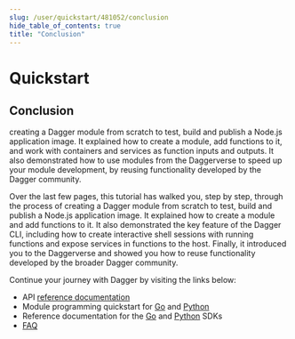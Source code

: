 ```yaml
---
slug: /user/quickstart/481052/conclusion
hide_table_of_contents: true
title: "Conclusion"
---
```


# Quickstart

## Conclusion

creating a Dagger module from scratch to test, build and publish a Node.js application image. It explained how to create a module, add functions to it, and work with containers and services as function inputs and outputs. It also demonstrated how to use modules from the Daggerverse to speed up your module development, by reusing functionality developed by the Dagger community.


Over the last few pages, this tutorial has walked you, step by step, through the process of creating a Dagger module from scratch to test, build and publish a Node.js application image. It explained how to create a module and add functions to it. It also demonstrated the key feature of the Dagger CLI, including how to create interactive shell sessions with running functions and expose services in functions to the host. Finally, it introduced you to the Daggerverse and showed you how to reuse functionality developed by the broader Dagger community.

Continue your journey with Dagger by visiting the links below:

- API [reference documentation](https://docs.dagger.io/api/reference)
- Module programming quickstart for [Go](../../developer/go/525021-quickstart.mdx) and [Python](../../developer/python/419481-quickstart.mdx)
- Reference documentation for the [Go](https://pkg.go.dev/dagger.io/dagger) and [Python](https://dagger-io.readthedocs.org/) SDKs
- [FAQ](../../faq.mdx)
